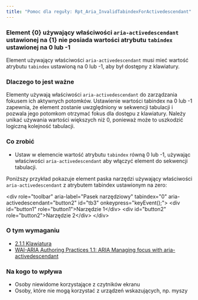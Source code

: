 ```yaml
---
title: "Pomoc dla reguły: Rpt_Aria_InvalidTabindexForActivedescendant"
---
```


<div className="toolHelp">
<Row>
<Column colLg={16} colMd={8} colSm={4} className="toolHead">

### Element {0} używający właściwości `aria-activedescendant` ustawionej na {1} nie posiada wartości atrybutu `tabindex` ustawionej na 0 lub -1  

<div id="locLevel"></div>

Element używający właściwości `aria-activedescendant` musi mieć wartość atrybutu `tabindex` ustawioną na 0 lub -1, aby był dostępny z klawiatury.

</Column>
</Row>
<Row>
<Column colLg={11} colMd={5} colSm={4} className="toolMain">

### Dlaczego to jest ważne

Elementy używają właściwości `aria-activedescendant` do zarządzania fokusem ich aktywnych potomków. 
Ustawienie wartości tabindex na 0 lub -1 zapewnia, że element zostanie uwzględniony w sekwencji tabulacji i pozwala jego potomkom otrzymać fokus dla dostępu z klawiatury. Należy unikać używania wartości większych niż 0, ponieważ może to uszkodzić logiczną kolejność tabulacji.

<div id="locSnippet"></div>

### Co zrobić

* Ustaw w elemencie  wartość atrybutu `tabindex` równą 0 lub -1, używając właściwości `aria-activedescendant` aby włączyć element do sekwencji tabulacji. 

Poniższy przykład pokazuje element paska narzędzi używający właściwości `aria-activedescendant` z atrybutem tabindex ustawionym na zero: 

<CodeSnippet type="multi" light={true}>&lt;div role="toolbar" aria-label="Pasek narzędziowy" tabindex="0" aria-activedescendant="button2" id="tb3" onkeypress="keyEvent();"&gt;
    &lt;div id="button1" role="button1"&gt;Narzędzie 1&lt;/div&gt;
    &lt;div id="button2" role="button2"&gt;Narzędzie 2&lt;/div&gt;
&lt;/div&gt;  </CodeSnippet>

</Column>
<Column colLg={5} colMd={3} colSm={4} className="toolLeft">

### O tym wymaganiu

* [2.1.1 Klawiatura](https://wcag.lepszyweb.pl/#keyboard)
* [WAI-ARIA Authoring Practices 1.1: ARIA Managing focus with aria-activedescendant](https://www.w3.org/TR/wai-aria-practices-1.1/#kbd_focus_activedescendant)

### Na kogo to wpływa

* Osoby niewidome korzystające z czytników ekranu
* Osoby, które nie mogą korzystać z urządzeń wskazujących, np. myszy

</Column>
</Row>
</div>

